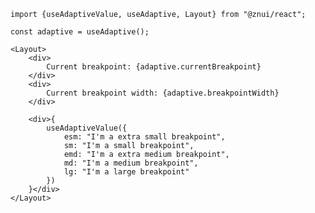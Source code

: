 ```tsx
import {useAdaptiveValue, useAdaptive, Layout} from "@znui/react";

const adaptive = useAdaptive();

<Layout>
    <div>
        Current breakpoint: {adaptive.currentBreakpoint}
    </div>
    <div>
        Current breakpoint width: {adaptive.breakpointWidth}
    </div>

    <div>{
        useAdaptiveValue({
            esm: "I'm a extra small breakpoint",
            sm: "I'm a small breakpoint",
            emd: "I'm a extra medium breakpoint",
            md: "I'm a medium breakpoint",
            lg: "I'm a large breakpoint"
        })
    }</div>
</Layout>

```